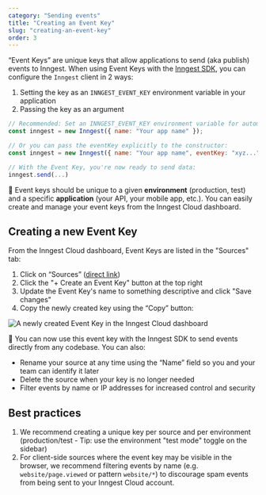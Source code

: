 ```yaml
---
category: "Sending events"
title: "Creating an Event Key"
slug: "creating-an-event-key"
order: 3
---
```


“Event Keys” are unique keys that allow applications to send (aka publish) events to Inngest. When using Event Keys with the [Inngest SDK](/docs/events), you can configure the `Inngest` client in 2 ways:

1. Setting the key as an `INNGEST_EVENT_KEY` environment variable in your application
2. Passing the key as an argument

```jsx
// Recommended: Set an INNGEST_EVENT_KEY environment variable for automatic configuration:
const inngest = new Inngest({ name: "Your app name" });

// Or you can pass the eventKey explicitly to the constructor:
const inngest = new Inngest({ name: "Your app name", eventKey: "xyz..." });

// With the Event Key, you're now ready to send data:
inngest.send(...)
```

<aside>
  🙋 Event keys should be unique to a given <strong>environment</strong> (production, test) and a specific <strong>application</strong> (your API, your mobile app, etc.). You can easily create and manage your event keys from the Inngest Cloud dashboard.
</aside>

## Creating a new Event Key

From the Inngest Cloud dashboard, Event Keys are listed in the "Sources" tab:

1. Click on “Sources” ([direct link](https://app.inngest.com/sources))
2. Click the "+ Create an Event Key" button at the top right
3. Update the Event Key's name to something descriptive and click "Save changes"
4. Copy the newly created key using the “Copy” button:

![A newly created Event Key in the Inngest Cloud dashboard](/assets/docs/creating-an-event-key/new-event-key.png)

🎉 You can now use this event key with the Inngest SDK to send events directly from any codebase. You can also:

- Rename your source at any time using the “Name” field so you and your team can identify it later
- Delete the source when your key is no longer needed
- Filter events by name or IP addresses for increased control and security

## Best practices

1. We recommend creating a unique key per source and per environment (production/test - Tip: use the environment "test mode" toggle on the sidebar)
2. For client-side sources where the event key may be visible in the browser, we recommend filtering events by name (e.g. `website/page.viewed` or pattern `website/*`) to discourage spam events from being sent to your Inngest Cloud account.